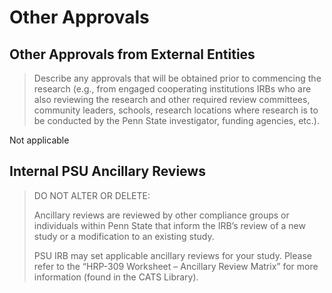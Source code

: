 # Other Approvals

## Other Approvals from External Entities

> Describe any approvals that will be obtained prior to commencing the
> research (e.g., from engaged cooperating institutions IRBs who are
> also reviewing the research and other required review committees,
> community leaders, schools, research locations where research is to be
> conducted by the Penn State investigator, funding agencies, etc.).

Not applicable

## Internal PSU Ancillary Reviews

> DO NOT ALTER OR DELETE:
>
> Ancillary reviews are reviewed by other compliance groups or
> individuals within Penn State that inform the IRB's review of a new
> study or a modification to an existing study.
>
> PSU IRB may set applicable ancillary reviews for your study. Please
> refer to the "HRP-309 Worksheet -- Ancillary Review Matrix" for more
> information (found in the CATS Library).

